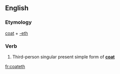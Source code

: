 ==English==

===Etymology===
[[coat]] + [[-eth]]

===Verb===
{{en-verb form}}

# {{context|archaic|lang=en}} Third-person singular present simple form of '''[[coat]]'''

[[fr:coateth]]